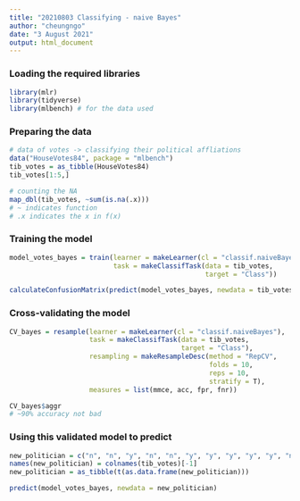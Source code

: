```yaml
---
title: "20210803 Classifying - naive Bayes"
author: "cheungngo"
date: "3 August 2021"
output: html_document
---
```


### Loading the required libraries

```r
library(mlr)
library(tidyverse)
library(mlbench) # for the data used
```

### Preparing the data

```r
# data of votes -> classifying their political affliations
data("HouseVotes84", package = "mlbench")
tib_votes = as_tibble(HouseVotes84)
tib_votes[1:5,]
```

```r
# counting the NA
map_dbl(tib_votes, ~sum(is.na(.x)))
# ~ indicates function
# .x indicates the x in f(x)
```

### Training the model

```r
model_votes_bayes = train(learner = makeLearner(cl = "classif.naiveBayes"),
                          task = makeClassifTask(data = tib_votes,
                                                 target = "Class"))
```

```r
calculateConfusionMatrix(predict(model_votes_bayes, newdata = tib_votes))
```

### Cross-validating the model

```r
CV_bayes = resample(learner = makeLearner(cl = "classif.naiveBayes"),
                    task = makeClassifTask(data = tib_votes,
                                           target = "Class"),
                    resampling = makeResampleDesc(method = "RepCV",
                                                  folds = 10,
                                                  reps = 10,
                                                  stratify = T),
                    measures = list(mmce, acc, fpr, fnr))
```

```r
CV_bayes$aggr
# ~90% accuracy not bad
```

### Using this validated model to predict

```r
new_politician = c("n", "n", "y", "n", "n", "y", "y", "y", "y", "y", "n", "y", "n", "n", "y", "n")
names(new_politician) = colnames(tib_votes)[-1]
new_politician = as_tibble(t(as.data.frame(new_politician)))
```

```r
predict(model_votes_bayes, newdata = new_politician)
```

